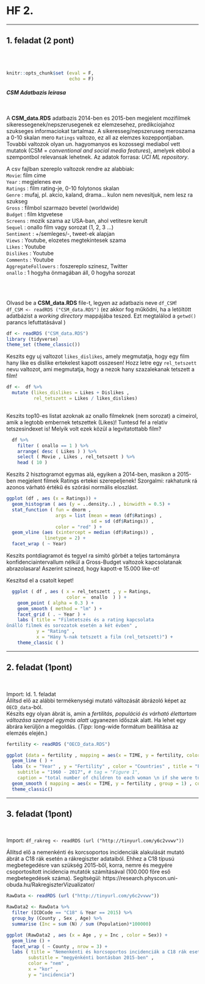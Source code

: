 # HF 2. {#hf2}

<hr class="border">
## 1. feladat (2 pont) 

<br>
<br>
```r
knitr::opts_chunk$set (eval = F,
                       echo = F)
```


#### *CSM Adatbazis leirasa* {#csm}

<br>

A **CSM_data.RDS** adatbazis 2014-ben es 2015-ben megjelent mozifilmek sikeressegenek/nepszerusegenek ez elemzesehez, predikciojahoz szukseges informaciokat tartalmaz.
A sikeresseg/nepszeruseg meroszama a 0-10 skalan mero `Ratings` valtozo, ez all az elemzes kozeppontjaban.
Tovabbi valtozok olyan un. hagyomanyos es kozossegi mediabol vett mutatok (CSM = *conventional and social media features*), amelyek ebbol a szempontbol relevansak lehetnek. 
Az adatok forrasa: *UCI ML repository*.

A csv fajlban szereplo valtozok rendre az alabbiak: 
<br>
`Movie`: film cime  
`Year` : megjelenes eve  
`Ratings` : film rating-je, 0-10 folytonos skalan  
`Genre` : mufaj, pl. akcio, kaland, drama... kulon nem nevesitjuk, nem lesz ra szukseg  
`Gross` : filmbol szarmazo bevetel (worldwide)  
`Budget` : film ktgvetese  
`Screens` : mozik szama az USA-ban, ahol vetitesre kerult  
`Sequel` : onallo film vagy sorozat (1, 2, 3 ...)  
`Sentiment` : +/semleges/-, tweet-ek alapjan  
`Views` : Youtube, elozetes megtekintesek szama  
`Likes` : Youtube  
`Dislikes` : Youtube  
`Comments` : Youtube  
`AggregateFollowers` : foszereplo szinesz, Twitter  
`onallo` : 1 hogyha önmagában áll, 0 hogyha sorozat

<br>
<br>


Olvasd be a **CSM_data.RDS** file-t, legyen az adatbazis neve `df_CSM`!
</br>
`df_CSM <- readRDS ("CSM_data.RDS")` (ez akkor fog működni, ha a letöltött adatbázist a *working directory* mappájába teszed. Ezt megtalálod a `getwd()` parancs lefuttatásával )

```r
df <- readRDS ("CSM_data.RDS")
library (tidyverse)
theme_set (theme_classic())
```

Keszits egy uj valtozot `likes_dislikes`, amely megmutatja, hogy egy film hany like es dislike ertekelest kapott osszesen!
Hozz letre egy `rel_tetszett` nevu valtozot, ami megmutatja, hogy a nezok hany szazalekanak tetszett a film! 

```r
df <-  df %>% 
  mutate (likes_dislikes = Likes + Dislikes ,
          rel_tetszett = Likes / likes_dislikes) 
  
```

Keszits top10-es listat azoknak az onallo filmeknek (nem sorozat) a cimeirol, amik a legtobb embernek tetszettek (Likes)!
Tuntesd fel a relativ tetszesindexet is! Melyik volt ezek közül a legvitatottabb film?

```r
  df %>%
    filter ( onallo == 1 ) %>% 
    arrange( desc ( Likes ) ) %>%
    select ( Movie , Likes , rel_tetszett ) %>%
    head ( 10 )
```
  

Keszits 2 hisztogramot egymas alá, egyiken a 2014-ben, masikon a 2015-ben megjelent filmek Ratings ertekei szerepeljenek! Szorgalmi: rakhatunk rá azonos várható értékű és szórási normális eloszlást.

```r
ggplot (df , aes (x = Ratings)) +
  geom_histogram ( aes (y = ..density..) , binwidth = 0.5) +
  stat_function ( fun = dnorm , 
                  args = list (mean = mean (df$Ratings) ,
                               sd = sd (df$Ratings)) ,
                  color = "red" ) +
  geom_vline (aes (xintercept = median (df$Ratings)) ,
              linetype = 2) +
  facet_wrap ( ~ Year)
```

Keszits pontdiagramot és tegyel ra simító görbét a teljes tartományra konfidenciaintervallum nélkül a Gross-Budget valtozok kapcsolatanak abrazolasara! Aszerint szinezd, hogy kapott-e 15.000 like-ot!

Keszitsd el a csatolt kepet!
</br>
```r
  ggplot ( df , aes ( x = rel_tetszett , y = Ratings,
                      color =  onallo  ) ) + 
    geom_point ( alpha = 0.3 ) +
    geom_smooth ( method = "lm" ) +
    facet_grid ( . ~ Year ) +
    labs ( title = "Filmtetszés és a rating kapcsolata 
önálló filmek és sorozatok esetén a két évben" ,
           y = "Rating" ,
           x = "Hány %-nak tetszett a film (rel_tetszett)") +
    theme_classic ( )

```


<hr class="border">
## 2. feladat (1pont)

<br>

Import: ld. 1. feladat
</br>
Állítsd elő az alábbi termékenységi mutató változását ábrázoló képet az `OECD_data`-ból.
</br>
Készíts egy olyan ábrát is, amin a *fertilitás, populáció és várható élettartam változása szerepel egymás alatt* ugyanezen időszak alatt. Ha lehet egy ábrára kerüljön a megoldás. (*Tipp*: long-wide formátum beállítása az elemzés elején.)

```r
fertility <- readRDS ("OECD_data.RDS")

ggplot (data = fertility , mapping = aes(x = TIME, y = fertility, color = LOCATION)) +
  geom_line ( ) + 
  labs (x = "Year" , y = "Fertility" , color = "Countries" , title = "Fertility rates",
    subtitle = "1960 - 2017", # tag = "Figure 1",
    caption = "total number of children to each woman \n if she were to live to the end of her child-bearing years") +
  geom_smooth ( mapping = aes(x = TIME, y = fertility , group = 1) , color = "black") +
  theme_classic() 
```


<hr class="border">
## 3. feladat (1pont)

<br>

Import: `df_rakreg <- readRDS (url ("http://tinyurl.com/y6c2vvwv"))`

Állítsd elő a nemenkénti és korcsoportos incidenciák alakulását mutató ábrát a C18 rák esetén a rákregiszter adataiból. Ehhez a C18 típusú megbetegedésre van szükség 2015-ből, korra, nemre és megyére csoportosított incidencia mutatók számításával (100.000 főre eső megbetegedések száma). Segítségül: 
https://research.physcon.uni-obuda.hu/RakregiszterVizualizator/

```r
RawData <- readRDS (url ("http://tinyurl.com/y6c2vvwv"))

RawData2 <- RawData %>% 
  filter (ICDCode == "C18" & Year == 2015) %>% 
  group_by (County , Sex , Age) %>% 
  summarise (Inc = sum (N) / sum (Population)*100000)

ggplot (RawData2 , aes (x = Age , y = Inc , color = Sex)) + 
  geom_line () +
  facet_wrap ( ~ County , nrow = 3) +
  labs ( title = "Nemenkénti és korcsoportos incidenciák a C18 rák esetén" ,
        substitle = "megyénkénti bontásban 2015-ben" ,
        color = "nem" ,
        x = "kor" ,
        y = "incidencia")

```


